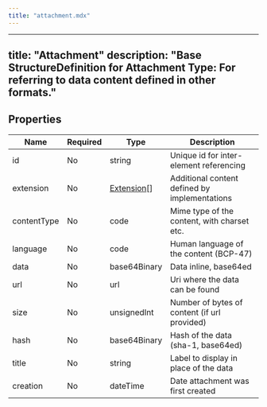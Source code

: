 ```yaml
---
title: "attachment.mdx"
---
```


---
title: "Attachment"
description: "Base StructureDefinition for Attachment Type: For referring to data content defined in other formats."
---

## Properties

| Name        | Required | Type                                                  | Description                                   |
| ----------- | -------- | ----------------------------------------------------- | --------------------------------------------- |
| id          | No       | string                                                | Unique id for inter-element referencing       |
| extension   | No       | [Extension](/medical-api/fhir/data-types/extension)[] | Additional content defined by implementations |
| contentType | No       | code                                                  | Mime type of the content, with charset etc.   |
| language    | No       | code                                                  | Human language of the content (BCP-47)        |
| data        | No       | base64Binary                                          | Data inline, base64ed                         |
| url         | No       | url                                                   | Uri where the data can be found               |
| size        | No       | unsignedInt                                           | Number of bytes of content (if url provided)  |
| hash        | No       | base64Binary                                          | Hash of the data (sha-1, base64ed)            |
| title       | No       | string                                                | Label to display in place of the data         |
| creation    | No       | dateTime                                              | Date attachment was first created             |
